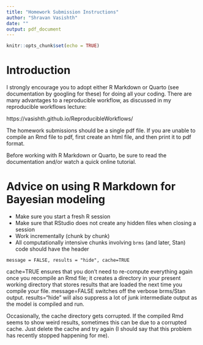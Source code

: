 ```yaml
---
title: "Homework Submission Instructions"
author: "Shravan Vasishth"
date: ""
output: pdf_document
---
```


```r
knitr::opts_chunk$set(echo = TRUE)
```

# Introduction

I strongly encourage you to adopt either R Markdown or Quarto (see documentation by googling for these) for doing all your coding. There are many advantages to a reproducible workflow, as discussed in my reproducible workflows lecture: 

https://vasishth.github.io/ReproducibleWorkflows/

The homework submissions should be a single pdf file. If you are unable to compile an Rmd file to pdf, first create an html file, and then print it to pdf format. 

Before working with R Markdown or Quarto, be sure to read the documentation and/or watch a quick online tutorial.


# Advice on using R Markdown for Bayesian modeling

- Make sure you start a fresh R session
- Make sure that RStudio does not create any hidden files when closing a session
- Work incrementally (chunk by chunk)
- All computationally intensive chunks involving `brms` (and later, Stan) code should have the header

```
message = FALSE, results = "hide", cache=TRUE
```

cache=TRUE ensures that you don't need to re-compute everything again once you recompile an Rmd file; it creates a directory in your present working directory that stores results that are loaded the next time you compile your file. message=FALSE switches off the verbose brms/Stan output. results="hide" will also suppress a lot of junk intermediate output as the model is compiled and run.

Occasionally, the cache directory gets corrupted. If the compiled Rmd seems to show weird results, sometimes this can be due to a corrupted cache. Just delete the cache and try again (I should say that this problem has recently stopped happening for me).


